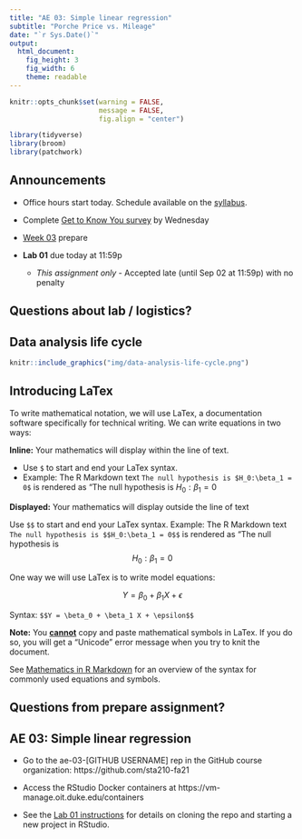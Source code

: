 ```yaml
---
title: "AE 03: Simple linear regression" 
subtitle: "Porche Price vs. Mileage"
date: "`r Sys.Date()`"
output: 
  html_document: 
    fig_height: 3
    fig_width: 6
    theme: readable
---
```


```r
knitr::opts_chunk$set(warning = FALSE, 
                      message = FALSE, 
                      fig.align = "center")
```

```r
library(tidyverse)
library(broom)
library(patchwork)
```

## Announcements

- Office hours start today. Schedule available on the [syllabus](https://sta210-fa21.netlify.app/syllabus/).

- Complete [Get to Know You survey](https://duke.qualtrics.com/jfe/form/SV_eyUiuqZKsJaqHWK) by Wednesday

- [Week 03](https://sta210-fa21.netlify.app/prepare/week-03.html) prepare

- **Lab 01** due today at 11:59p

  - *This assignment only* - Accepted late (until Sep 02 at 11:59p) with no penalty
  
## Questions about lab / logistics?

## Data analysis life cycle

```r
knitr::include_graphics("img/data-analysis-life-cycle.png")
```

## Introducing LaTex

To write mathematical notation, we will use LaTex, a documentation software specifically for technical writing. We can write equations in two ways:

**Inline:**  Your mathematics will display within the line of text.

- Use `$` to start and end your LaTex syntax.
- Example: The R Markdown text `The null hypothesis is $H_0:\beta_1 = 0$` is rendered as "The null hypothesis is $H_0:\beta_1 = 0$

**Displayed:** Your mathematics will display outside the line of text

Use `$$` to start and end your LaTex syntax.
Example: The R Markdown text `The null hypothesis is $$H_0:\beta_1 = 0$$` is rendered as "The null hypothesis is $$H_0: \beta_1 = 0$$

One way we will use LaTex is to write model equations: 

$$Y = \beta_0 + \beta_1 X + \epsilon$$

Syntax: `$$Y = \beta_0 + \beta_1 X + \epsilon$$`

**Note:** You **<u>cannot</u>** copy and paste mathematical symbols in LaTex. If you do so, you will get a "Unicode" error message when you try to knit the document. 

See [Mathematics in R Markdown](https://rpruim.github.io/s341/S19/from-class/MathinRmd.html) for an overview of the syntax for commonly used equations and symbols.

## Questions from prepare assignment?

##  AE 03: Simple linear regression 

- Go to the ae-03-[GITHUB USERNAME] rep in the GitHub course organization: https://github.com/sta210-fa21

- Access the RStudio Docker containers at https://vm-manage.oit.duke.edu/containers

- See the [Lab 01 instructions](https://sta210-fa21.netlify.app/labs/lab-01-ikea.html) for details on cloning the repo and starting a new project in RStudio.

